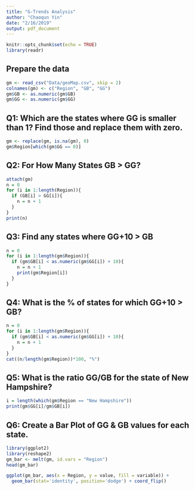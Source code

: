 ```yaml
---
title: "G-Trends Analysis"
author: "Chaoqun Yin"
date: "2/16/2019"
output: pdf_document
---
```


```r
knitr::opts_chunk$set(echo = TRUE)
library(readr)
```

## Prepare the data
```r
gm <- read_csv("Data/geoMap.csv", skip = 2)
colnames(gm) <- c("Region", "GB", "GG")
gm$GB <- as.numeric(gm$GB)
gm$GG <- as.numeric(gm$GG)
```

## Q1: Which are the states where GG is smaller than 1? Find those and replace them with zero.
```r
gm <- replace(gm, is.na(gm), 0)
gm$Region[which(gm$GG == 0)]
```


## Q2: For How Many States GB > GG?
```r
attach(gm)
n = 0
for (i in 1:length(Region)){
  if (GB[i] > GG[i]){
    n = n + 1
  }
}
print(n)
```

## Q3: Find any states where GG+10 > GB
```r
n = 0
for (i in 1:length(gm$Region)){
  if (gm$GB[i] < as.numeric(gm$GG[i]) + 10){
    n = n + 1
    print(gm$Region[i])
  }
}
```

## Q4: What is the % of states for which GG+10 > GB?
```r
n = 0
for (i in 1:length(gm$Region)){
  if (gm$GB[i] < as.numeric(gm$GG[i]) + 10){
    n = n + 1
  }
}
cat((n/length(gm$Region))*100, "%")
```

## Q5: What is the ratio GG/GB for the state of New Hampshire? 
```r
i = length(which(gm$Region == "New Hampshire"))
print(gm$GG[i]/gm$GB[i])
```

## Q6: Create a Bar Plot of GG & GB values for each state.
```r
library(ggplot2)
library(reshape2)
gm_bar <- melt(gm, id.vars = "Region")
head(gm_bar)

ggplot(gm_bar, aes(x = Region, y = value, fill = variable)) +
  geom_bar(stat='identity', position='dodge') + coord_flip()
```

